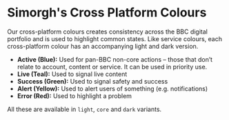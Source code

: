 
<Meta title="docs/ux/colors/cross platform" />

# Simorgh's Cross Platform Colours

Our cross-platform colours creates consistency across the BBC digital portfolio and is used to highlight common states. Like service colours, each cross-platform colour has an accompanying light and dark version.

* **Active (Blue):** Used for pan-BBC non-core actions – those that don’t relate to account, content or service. It can be used in priority use.
* **Live (Teal):** Used to signal live content
* **Success (Green):** Used to signal safety and success
* **Alert (Yellow):** Used to alert users of something (e.g. notifications)
* **Error (Red):** Used to highlight a problem

All these are available in `light`, `core` and `dark` variants.

<ThemeProvider service="news">
  <ColorList Colors={CROSS_PLATFORM} />
</ThemeProvider>
